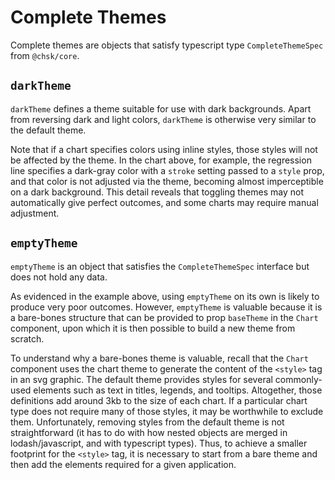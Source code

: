 
<Meta of={CompleteStories} />

# Complete Themes

Complete themes are objects that satisfy typescript type `CompleteThemeSpec` from `@chsk/core`.

## `darkTheme`

`darkTheme` defines a theme suitable for use with dark backgrounds.
Apart from reversing dark and light colors, `darkTheme` is otherwise very similar to the default theme.

<Story of={CompleteStories.Dark} />

Note that if a chart specifies colors using inline styles, those styles will not be affected by the theme.
In the chart above, for example, the regression line specifies a dark-gray color with a `stroke` setting passed to a `style` prop,
and that color is not adjusted via the theme, becoming almost imperceptible on a dark background.
This detail reveals that toggling themes may not automatically give perfect outcomes,
and some charts may require manual adjustment.

## `emptyTheme`

`emptyTheme` is an object that satisfies the `CompleteThemeSpec` interface but does not hold any data.

<Story of={CompleteStories.Empty} />

As evidenced in the example above, using `emptyTheme` on its own is likely to produce very poor outcomes.
However, `emptyTheme` is valuable because it is a bare-bones structure that can be provided to prop `baseTheme`
in the `Chart` component, upon which it is then possible to build a new theme from scratch.

To understand why a bare-bones theme is valuable, recall that the `Chart` component uses the chart theme to
generate the content of the `<style>` tag in an svg graphic.
The default theme provides styles for several commonly-used elements such as text in titles, legends, and tooltips.
Altogether, those definitions add around 3kb to the size of each chart.
If a particular chart type does not require many of those styles, it may be worthwhile to exclude them.
Unfortunately, removing styles from the default theme is not straightforward
(it has to do with how nested objects are merged in lodash/javascript, and with typescript types).
Thus, to achieve a smaller footprint for the `<style>` tag, it is necessary to start from a bare theme and then
add the elements required for a given application.
